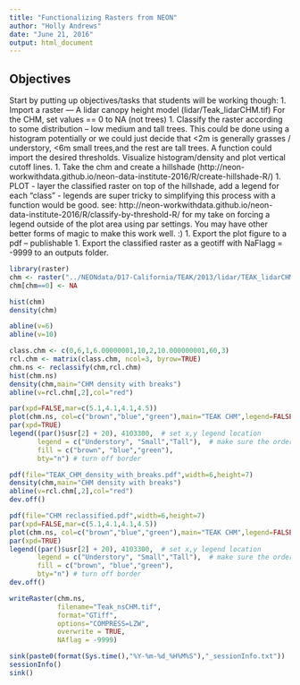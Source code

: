 ```yaml
---
title: "Functionalizing Rasters from NEON"
author: "Holly Andrews"
date: "June 21, 2016"
output: html_document
---
```


## Objectives


Start by putting up objectives/tasks that students will be working though:
1. Import a raster — A lidar canopy height model (lidar/Teak_lidarCHM.tif)
For the CHM, set values == 0 to NA (not trees)
1. Classify the raster according to some distribution – low medium and tall trees. This could be done using a histogram potentially or we could just decide that <2m is generally grasses / understory, <6m small trees,and the rest are tall trees. A function could import the desired thresholds. Visualize histogram/density and plot vertical cutoff lines.
1. Take the chm and create a hillshade (http://neon-workwithdata.github.io/neon-data-institute-2016/R/create-hillshade-R/)
1. PLOT - layer the classified raster on top of the hillshade, add a legend for each “class” - legends are super tricky to simplifying this process with a function would be good.  see: http://neon-workwithdata.github.io/neon-data-institute-2016/R/classify-by-threshold-R/  for my take on forcing a legend outside of the plot area using par settings. You may have other better forms of magic to make this work well. :)
1. Export the plot figure to a pdf – publishable
1. Export the classified raster as a geotiff with NaFlagg = -9999 to an outputs folder.

```r
library(raster)
chm <- raster("../NEONdata/D17-California/TEAK/2013/lidar/TEAK_lidarCHM.tif")
chm[chm==0] <- NA
```

```r
hist(chm)
density(chm)

abline(v=6)
abline(v=10)

class.chm <- c(0,6,1,6.00000001,10,2,10.000000001,60,3)
rcl.chm <- matrix(class.chm, ncol=3, byrow=TRUE)
chm.ns <- reclassify(chm,rcl.chm)
hist(chm.ns)
density(chm,main="CHM density with breaks")
abline(v=rcl.chm[,2],col="red")
```

```r
par(xpd=FALSE,mar=c(5.1,4.1,4.1,4.5))
plot(chm.ns, col=c("brown","blue","green"),main="TEAK CHM",legend=FALSE)
par(xpd=TRUE)
legend((par()$usr[2] + 20), 4103300,  # set x,y legend location
       legend = c("Understory", "Small","Tall"),  # make sure the order matches the colors, next
       fill = c("brown", "blue","green"),
       bty="n") # turn off border
```

```r
pdf(file="TEAK_CHM_density_with_breaks.pdf",width=6,height=7)
density(chm,main="CHM density with breaks")
abline(v=rcl.chm[,2],col="red")
dev.off()
```

```r
pdf(file="CHM reclassified.pdf",width=6,height=7)
par(xpd=FALSE,mar=c(5.1,4.1,4.1,4.5))
plot(chm.ns, col=c("brown","blue","green"),main="TEAK CHM",legend=FALSE)
par(xpd=TRUE)
legend((par()$usr[2] + 20), 4103300,  # set x,y legend location
       legend = c("Understory", "Small","Tall"),  # make sure the order matches the colors, next
       fill = c("brown", "blue","green"),
       bty="n") # turn off border
dev.off()

writeRaster(chm.ns,
            filename="Teak_nsCHM.tif",
            format="GTiff",
            options="COMPRESS=LZW",
            overwrite = TRUE,
            NAflag = -9999)

sink(paste0(format(Sys.time(),"%Y-%m-%d_%H%M%S"),"_sessionInfo.txt"))
sessionInfo()
sink()
```

